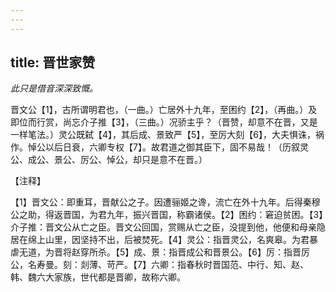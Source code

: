 ```yaml
---
---
---
```

title: 晋世家赞
---



*此只是借音深深致慨。*

晋文公【1】，古所谓明君也，（一曲。）亡居外十九年，至困约【2】，（再曲。）及即位而行赏，尚忘介子推【3】，（三曲。）况骄主乎？（晋赞，却意不在晋，又是一样笔法。）灵公既弑【4】，其后成、景致严【5】，至厉大刻【6】，大夫惧诛，祸作。悼公以后日衰，六卿专权【7】。故君道之御其臣下，固不易哉！（历叙灵公、成公、景公、厉公、悼公，却只是意不在晋。）

【注释】

【1】晋文公：即重耳，晋献公之子。因遭骊姬之谗，流亡在外十九年。后得秦穆公之助，得返晋国，为君九年，振兴晋国，称霸诸侯。【2】困约：窘迫贫困。【3】介子推：晋文公从亡之臣。晋文公回国，赏赐从亡之臣，没提到他，他便和母亲隐居在绵上山里，因坚持不出，后被焚死。【4】灵公：指晋灵公，名爽皋。为君暴虐无道，为晋将赵穿所杀。【5】成、景：指晋成公和晋景公。【6】厉：指晋厉公，名寿曼。刻：剡薄、苛严。【7】六卿：指春秋时晋国范、中行、知、赵、韩、魏六大家族，世代都是晋卿，故称六卿。